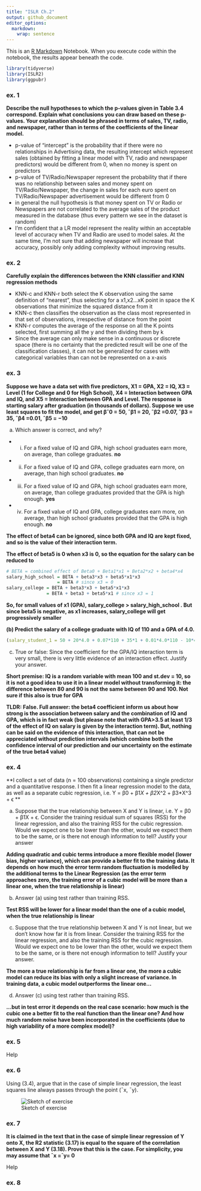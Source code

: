 ```yaml
---
title: "ISLR Ch.2"
output: github_document
editor_options: 
  markdown: 
    wrap: sentence
---
```


This is an [R Markdown](http://rmarkdown.rstudio.com) Notebook.
When you execute code within the notebook, the results appear beneath the code.

```r
library(tidyverse)
library(ISLR2)
library(ggpubr)
```

### ex. 1

**Describe the null hypotheses to which the p-values given in Table 3.4 correspond. Explain what conclusions you can draw based on these p-values. Your explanation should be phrased in terms of sales, TV, radio, and newspaper, rather than in terms of the coefficients of the linear model.**

- p-value of "intercept" is the probability that if there were no relationships in Advertising data, the resulting intercept which represent sales (obtained by fitting a linear model with TV, radio and newspaper predictors) would be different from 0, when no money is spent on predictors
- p-value of TV/Radio/Newspaper represent the probability that if there was no relationship between sales and money spent on TV/Radio/Newspaper, the change in sales for each euro spent on TV/Radio/Newspaper advertisement would be different from 0
- in general the null hypothesis is that money spent on TV or Radio or Newspapers are not correlated to the average sales of the product measured in the database (thus every pattern we see in the dataset is random)
- I'm confident that a LR model represent the reality within an acceptable level of accuracy when TV and Radio are used to model sales. At the same time, I'm not sure that adding newspaper will increase that accuracy, possibly only adding complexity without improving results.

### ex. 2

**Carefully explain the differences between the KNN classifier and KNN regression methods**

- KNN-c and KNN-r both select the K observation using the same definition of "nearest", thus selecting for a x1,x2...xK point in space the K observations that minimize the squared distance from it
- KNN-c then classifies the observation as the class most represented in that set of observations, irrespective of distance from the point
- KNN-r computes the average of the response on all the K points selected, first summing all the y and then dividing them by k
- Since the average can only make sense in a continuous or discrete space (there is no certainty that the predicted result will be one of the classification classes), it can not be generalized for cases with categorical variables than can not be represented on a x-axis

### ex. 3

**Suppose we have a data set with five predictors, X1 = GPA, X2 = IQ, X3 = Level (1 for College and 0 for High School), X4 = Interaction between GPA and IQ, and X5 = Interaction between GPA and Level. The response is starting salary after graduation (in thousands of dollars). Suppose we use least squares to fit the model, and get βˆ0 = 50, ˆβ1 = 20, ˆβ2 =0.07, ˆβ3 = 35, ˆβ4 =0.01, ˆβ5 = −10**

(a) Which answer is correct, and why? 

- i. For a fixed value of IQ and GPA, high school graduates earn more, on average, than college graduates. **no**
- ii. For a fixed value of IQ and GPA, college graduates earn more, on average, than high school graduates. **no**
- iii. For a fixed value of IQ and GPA, high school graduates earn more, on average, than college graduates provided that the GPA is high enough. **yes**
- iv. For a fixed value of IQ and GPA, college graduates earn more, on average, than high school graduates provided that the GPA is high enough. **no**

**The effect of beta4 can be ignored, since both GPA and IQ are kept fixed, and so is the value of their interaction term.**

**The effect of beta5 is 0 when x3 is 0, so the equation for the salary can be reduced to**

```r
# BETA = combined effect of Beta0 + Beta1*x1 + Beta2*x2 + beta4*x4
salary_high_school = BETA + beta3*x3 + beta5*x1*x3 
                   = BETA # since x3 = 0
salary_college = BETA + beta3*x3 + beta5*x1*x3 
               = BETA + beta3 + beta5*x1 # since x3 = 1
```

**So, for small values of x1 (GPA), salary_college > salary_high_school . But since beta5 is negative, as x1 increases, salary_college will get progressively smaller**

**(b) Predict the salary of a college graduate with IQ of 110 and a GPA of 4.0.**

```r
(salary_student_1 = 50 + 20*4.0 + 0.07*110 + 35*1 + 0.01*4.0*110 - 10*4.0*1)
```

(c) True or false: Since the coefficient for the GPA/IQ interaction term is very small, there is very little evidence of an interaction effect. Justify your answer.

**Short premise: IQ is a random variable with mean 100 and st.dev = 10, so it is not a good idea to use it in a linear model without transforming it: the difference between 80 and 90 is not the same between 90 and 100. Not sure if this also is true for GPA**

**TLDR: False. Full answer: the beta4 coefficient inform us about how strong is the association between salary and the combination of IQ and GPA, which is in fact weak (but please note that with GPA>3.5 at least 1/3 of the effect of IQ on salary is given by the interaction term). But, nothing can be said on the evidence of this interaction, that can not be appreciated without prediction intervals (which combine both the confidence interval of our prediction and our uncertainty on the estimate of the true beta4 value)**

### ex. 4

**I collect a set of data (n = 100 observations) containing a single predictor and a quantitative response. I then fit a linear regression model to the data, as well as a separate cubic regression, i.e. Y = β0 + β1*X + β2*X^2 + β3*X^3 + ϵ **

(a) Suppose that the true relationship between X and Y is linear, i.e. Y = β0 + β1X + ϵ. Consider the training residual sum of squares (RSS) for the linear regression, and also the training RSS for the cubic regression. Would we expect one to be lower than the other, would we expect them to be the same, or is there not enough information to tell? Justify your answer

**Adding quadratic and cubic terms introduce a more flexible model (lower bias, higher variance), which can provide a better fit to the training data. It depends on how much the error term random fluctuation is modelled by the additional terms to the Linear Regression (as the error term approaches zero, the training error of a cubic model will be more than a linear one, when the true relationship is linear)**

(b) Answer (a) using test rather than training RSS.

**Test RSS will be lower for a linear model than the one of a cubic model, when the true relationship is linear**

(c) Suppose that the true relationship between X and Y is not linear, but we don’t know how far it is from linear. Consider the training RSS for the linear regression, and also the training RSS for the cubic regression. Would we expect one to be lower than the other, would we expect them to be the same, or is there not enough information to tell? Justify your answer.

**The more a true relationship is far from a linear one, the more a cubic model can reduce its bias with only a slight increase of variance. In training data, a cubic model outperforms the linear one...**

(d) Answer (c) using test rather than training RSS.

**...but in test error it depends on the real case scenario: how much is the cubic one a better fit to the real function than the linear one? And how much random noise have been incorporated in the coefficients (due to high variability of a more complex model)?**

### ex. 5

Help

### ex. 6

Using (3.4), argue that in the case of simple linear regression, the least squares line always passes through the point (¯x, ¯y).

![Sketch of exercise](img/ch3_ex6_1.jpg)

### ex. 7

**It is claimed in the text that in the case of simple linear regression of Y onto X, the R2 statistic (3.17) is equal to the square of the correlation between X and Y (3.18). Prove that this is the case. For simplicity, you may assume that ¯x =¯y= 0**

Help

### ex. 8

